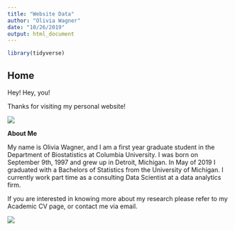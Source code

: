 ```yaml
---
title: "Website Data"
author: "Olivia Wagner"
date: "10/26/2019"
output: html_document
---
```


```r
library(tidyverse)
```

## Home ##

Hey! Hey, you! 

Thanks for visiting my personal website!

![](http://giphygifs.s3.amazonaws.com/media/bznNJlqAi4pBC/giphy.gif)

**About Me**

My name is Olivia Wagner, and I am a first year graduate student in the Department of Biostatistics at Columbia University. I was born on September 9th, 1997 and grew up in Detroit, Michigan. In May of 2019 I graduated with a Bachelors of Statistics from the University of Michigan. I currently work part time as a consulting Data Scientist at a data analytics firm. 

If you are interested in knowing more about my research please refer to my Academic CV page, or contact me via email.


![](https://media.giphy.com/media/KctrWMQ7u9D2du0YmD/giphy.gif)






